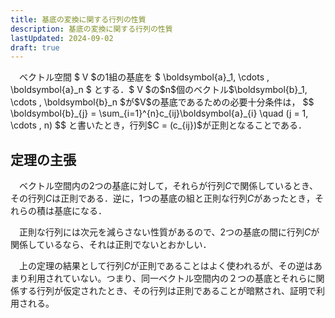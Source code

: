 ```yaml
---
title: 基底の変換に関する行列の性質
description: 基底の変換に関する行列の性質
lastUpdated: 2024-09-02
draft: true
---
```


<Card title="定理6.9.1">
　ベクトル空間 $ V $の1組の基底を $ \boldsymbol{a}_1, \cdots , \boldsymbol{a}_n $ とする．$ V $の$n$個のベクトル$\boldsymbol{b}_1, \cdots , \boldsymbol{b}_n $が$V$の基底であるための必要十分条件は，
$$
\boldsymbol{b}_{j} = \sum_{i=1}^{n}c_{ij}\boldsymbol{a}_{i} \quad (j = 1, \cdots , n) 
$$
と書いたとき，行列$C = (c_{ij})$が正則となることである．
</Card>

## 定理の主張
　ベクトル空間内の2つの基底に対して，それらが行列$C$で関係しているとき、その行列$C$は正則である．逆に，1つの基底の組と正則な行列$C$があったとき，それらの積は基底になる．

　正則な行列には次元を減らさない性質があるので、2つの基底の間に行列$C$が関係しているなら、それは正則でないとおかしい．

　上の定理の結果として行列$C$が正則であることはよく使われるが、その逆はあまり利用されていない。つまり、同一ベクトル空間内の２つの基底とそれらに関係する行列が仮定されたとき、その行列は正則であることが暗黙され、証明で利用される。


